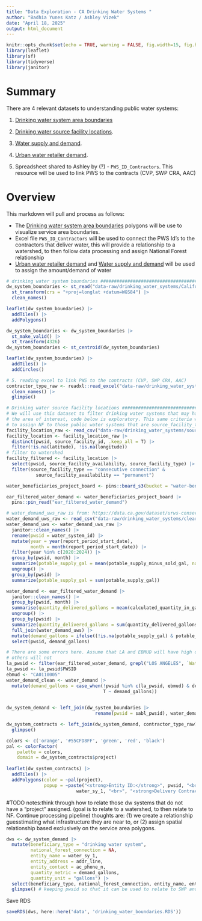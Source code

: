 ```yaml
---
title: "Data Exploration - CA Drinking Water Systems "
author: "Badhia Yunes Katz / Ashley Vizek"
date: "April 18, 2025"
output: html_document
---
```

```r
knitr::opts_chunk$set(echo = TRUE, warning = FALSE, fig.width=15, fig.height=10)
library(leaflet)
library(sf)
library(tidyverse)
library(janitor)
```

# Summary

There are 4 relevant datasets to understanding public water systems:

1. [Drinking water system area boundaries](https://gispublic.waterboards.ca.gov/portal/home/item.html?id=fbba842bf134497c9d611ad506ec48cc)

2. [Drinking water source facility locations](https://data.cnra.ca.gov/dataset/urban-water-data-drought/resource/9688aeb1-6c77-44aa-9cf7-6b1c1306f399).

3. [Water supply and demand](https://data.ca.gov/dataset/drinking-water-public-water-system-annually-reported-water-production-and-delivery-information-2013/resource/ddac281d-4f71-45ba-99bd-394fa33d0e58).

4. [Urban water retailer demand](https://data.ca.gov/dataset/urws-conservation-supply-demand).

5. Spreadsheet shared to Ashley by (?) - `PWS_ID_Contractors`. This resource will be used to link PWS to the contracts (CVP, SWP CRA, AAC)

# Overview 

This markdown will pull and process as follows:

  - The [Drinking water system area boundaries](https://gispublic.waterboards.ca.gov/portal/home/item.html?id=fbba842bf134497c9d611ad506ec48cc) polygons will be use to visualize service area boundaries.
  - Excel file `PWS_ID_Contractors` will be used to connect the PWS Id's to the contractors that deliver water, this will provide a relationship to a watershed, to then follow data processing and assign National Forest relationship
  - [Urban water retailer demand](https://data.ca.gov/dataset/urws-conservation-supply-demand) and [Water supply and demand](https://data.ca.gov/dataset/drinking-water-public-water-system-annually-reported-water-production-and-delivery-information-2013/resource/ddac281d-4f71-45ba-99bd-394fa33d0e58) will be used to assign the amount/demand of water
  

```r
# drinking water system boundaries #############################################
dw_system_boundaries <- st_read("data-raw/drinking_water_systems/California_Drinking_Water_System_Area_Boundaries.shp") |> 
  st_transform(crs = "+proj=longlat +datum=WGS84") |> 
  clean_names()
```


```r
leaflet(dw_system_boundaries) |>
  addTiles() |>
  addPolygons()
```

```r
dw_system_boundaries <- dw_system_boundaries |>
  st_make_valid() |>
  st_transform(4326)
dw_system_boundaries <- st_centroid(dw_system_boundaries)

leaflet(dw_system_boundaries) |>
  addTiles() |>
  addCircles()

```

```r
# 5. reading excel to link PWS to the contracts (CVP, SWP CRA, AAC)
contractor_type_raw <- readxl::read_excel("data-raw/drinking_water_systems/PWS_ID_Contractors.xlsx") |> 
  clean_names() |> 
  glimpse()

```

```r
# Drinking water source facility locations ###################################################
# We will use this dataset to filter drinking water systems that may have sources in
# the area of interest, code below is exploratory. This same criteria will be used on data_processing
# to assign NF to those public water systems that are source_facility_type == "consecutive connection" &          source_facility_availability == "permanent"
facility_location_raw <- read_csv("data-raw/drinking_water_systems/source_name.csv") 
facility_location <- facility_location_raw |> 
  distinct(pwsid, source_facility_id, .keep_all = T) |> 
  filter(!is.na(latitude), !is.na(longitude)) 
# filter to watershed
facility_filtered <- facility_location |>
  select(pwsid, source_facility_availability, source_facility_type) |> 
  filter(source_facility_type == "consecutive connection" & 
           source_facility_availability == "permanent") 
```

```r
water_beneficiaries_project_board <- pins::board_s3(bucket = "water-beneficiaries", region = "us-east-1")

ear_filtered_water_demand <- water_beneficiaries_project_board |> 
  pins::pin_read("ear_filtered_water_demand")

# water_demand_uws_raw is from: https://data.ca.gov/dataset/urws-conservation-supply-demand
water_demand_uws_raw <- read_csv("data-raw/drinking_water_systems/clearinghouse_report.csv")
water_demand_uws <- water_demand_uws_raw |> 
  janitor::clean_names() |> 
  rename(pwsid = water_system_id) |> 
  mutate(year = year(report_period_start_date),
         month = month(report_period_start_date)) |> 
  filter(year %in% c(2020:2024)) |> 
  group_by(pwsid, month) |> 
  summarize(potable_supply_gal = mean(potable_supply_minus_sold_gal, na.rm = T)) |> 
  ungroup() |> 
  group_by(pwsid) |> 
  summarize(potable_supply_gal = sum(potable_supply_gal))

water_demand <- ear_filtered_water_demand |> 
  janitor::clean_names() |> 
  group_by(pwsid, month) |> 
  summarise(quantity_delivered_gallons = mean(calculated_quantity_in_gallons, na.rm = T)) |> 
  ungroup() |> 
  group_by(pwsid) |> 
  summarize(quantity_delivered_gallons = sum(quantity_delivered_gallons, na.rm = T)) |> 
  full_join(water_demand_uws) |> 
  mutate(demand_gallons = ifelse((!is.na(potable_supply_gal) & potable_supply_gal >= 0), potable_supply_gal, quantity_delivered_gallons)) |> 
  select(pwsid, demand_gallons)

# There are some errors here. Assume that LA and EBMUD will have high demand but
# others will not
la_pwsid <- filter(ear_filtered_water_demand, grepl("LOS ANGELES", `Water.System.Name`)) |>  distinct(PWSID)
la_pwsid <- la_pwsid$PWSID
ebmud <- "CA0110005"
water_demand_clean <- water_demand |> 
  mutate(demand_gallons = case_when(!pwsid %in% c(la_pwsid, ebmud) & demand_gallons >= 9.328407e+10 ~ NA,
                                    T ~ demand_gallons))
  

dw_system_demand <- left_join(dw_system_boundaries |> 
                                 rename(pwsid = sabl_pwsid), water_demand_clean)
```

```r
dw_system_contracts <- left_join(dw_system_demand, contractor_type_raw) |>  # joining just for visual purposes for now
  glimpse()
```

```r
colors <- c('orange', '#55CFD8FF', 'green', 'red', 'black')
pal <- colorFactor(
    palette = colors,
    domain = dw_system_contracts$project)
    
leaflet(dw_system_contracts) |> 
  addTiles() |> 
  addPolygons(color = ~pal(project),
              popup = ~paste("<strong>Entity ID:</strong>", pwsid, "<br>", "<strong>Entity Name:</strong>",
                          water_sy_1, "<br>", "<strong>Delivery Contractor:</strong>", project))
```

#TODO notes:think through how to relate those dw systems that do not have a "project" assigned. (goal is to relate to a watershed, to then relate to NF. Continue processing pipeline)
thoughts are: (1) we create a relationship guesstimating what infrastructure they are near to, or (2) assign spatial relationship based exclusively on the service area polygons.

```r
dws <- dw_system_demand |>
  mutate(beneficiary_type = "drinking water system",
         national_forest_connection = NA,
         entity_name = water_sy_1,
         entity_address = addr_line,
         entity_contact = ac_phone_n,
         quantity_metric = demand_gallons,
         quantity_unit = "gallons") |>
  select(beneficiary_type, national_forest_connection, entity_name, entity_address, entity_contact, quantity_metric, quantity_unit, pwsid) |>
  glimpse() # keeping pwsid so that it can be used to relate to SWP and CVP contract on data processing 
```

Save RDS
```r
saveRDS(dws, here::here('data', 'drinking_water_boundaries.RDS'))
```

